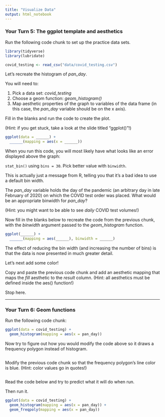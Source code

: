 ```yaml
---
title: "Visualize Data"
output: html_notebook
---
```


### Your Turn 5: The ggplot template and aesthetics

Run the following code chunk to set up the practice data sets.

```r
library(tidyverse)
library(lubridate)

covid_testing <- read_csv("data/covid_testing.csv") 
```



Let's recreate the histogram of *pan_day*. 

You will need to:

1. Pick a data set: *covid_testing*
2. Choose a geom function: *geom_histogram()*
3. Map aesthetic properties of the graph to variables of the data frame (in this case, the *pan_day* variable should be on the x axis).

Fill in the blanks and run the code to create the plot.

(Hint: if you get stuck, take a look at the slide titled "ggplot()"!)

```r
ggplot(data = ______) +
  ______(mapping = aes(x = ______))
```




When you run this code, you will most likely have what looks like an error displayed above the graph:

  `stat_bin()` using `bins = 30`. Pick better value with `binwidth`.

This is actually just a message from R, telling you that it's a bad idea to use a default bin width. 

The *pan_day* variable holds the day of the pandemic (an arbitrary day in late February of 2020) on which the COVID test order was placed. What would be an appropriate binwidth for *pan_day*? 

(Hint: you might want to be able to see _daily_ COVID test volumes!)

Now fill in the blanks below to recreate the code from the previous chunk, with the *binwidth* argument passed to the *geom_histogram* function. 

```r
ggplot(______) +
  ______(mapping = aes(______), binwidth = ______)
```




The effect of reducing the bin width (and increasing the number of bins) is that the data is now presented in much greater detail. 

Let's next add some color!

Copy and paste the previous code chunk and add an aesthetic mapping that maps the *fill* aesthetic to the *result* column. (Hint: all aesthetics must be defined inside the aes() function!)




Stop here.

*******************************************************





### Your Turn 6: Geom functions


Run the following code chunk:

```r
ggplot(data = covid_testing) +
  geom_histogram(mapping = aes(x = pan_day))
```


Now try to figure out how you would modify the code above so it draws a frequency polygon instead of histogram.

```r

```




Modify the previous code chunk so that the frequency polygon's line color is blue. (Hint: color values go in quotes!)

```r

```







Read the code below and try to predict what it will do when run. 

Then run it.

```r
ggplot(data = covid_testing) +
  geom_histogram(mapping = aes(x = pan_day)) +
  geom_freqpoly(mapping = aes(x = pan_day))
```

